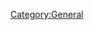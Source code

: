 {{ReleaseStatus}}

{{ComponentStatus}}

{{StatusLegend}}

{{PlatformSupportStatus}}

[[Category:General]]